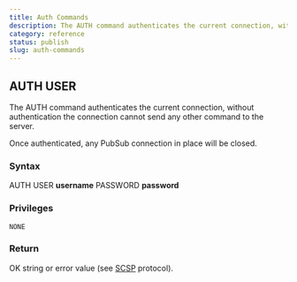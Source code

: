 ```yaml
---
title: Auth Commands
description: The AUTH command authenticates the current connection, without authentication the connection cannot send any other command to the server
category: reference
status: publish
slug: auth-commands
---
```


## AUTH USER
The AUTH command authenticates the current connection, without authentication the connection cannot send any other command to the server.

Once authenticated, any PubSub connection in place will be closed.
### Syntax

AUTH USER **username** PASSWORD **password**

### Privileges

```
NONE
```

### Return

OK string or error value (see [SCSP](https://github.com/sqlitecloud/sdk/blob/master/PROTOCOL.md) protocol).
